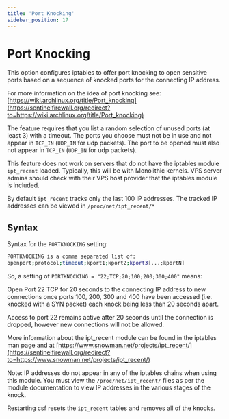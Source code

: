 ```yaml
---
title: 'Port Knocking'
sidebar_position: 17
---
```


# Port Knocking

This option configures iptables to offer port knocking to open sensitive ports based on a sequence of knocked ports for the connecting IP address.

For more information on the idea of port knocking see: [https://wiki.archlinux.org/title/Port_knocking](https://sentinelfirewall.org/redirect?to=https://wiki.archlinux.org/title/Port_knocking)

The feature requires that you list a random selection of unused ports (at least 3) with a timeout. The ports you choose must not be in use and not appear in `TCP_IN` (`UDP_IN` for udp packets). The port to be opened must also not appear in `TCP_IN` (`UDP_IN` for udp packets).

This feature does not work on servers that do not have the iptables module `ipt_recent` loaded. Typically, this will be with Monolithic kernels. VPS server admins should check with their VPS host provider that the iptables module is included.

By default `ipt_recent` tracks only the last 100 IP addresses. The tracked IP addresses can be viewed in `/proc/net/ipt_recent/*`

## Syntax

Syntax for the `PORTKNOCKING` setting:

```bash
PORTKNOCKING is a comma separated list of:
openport;protocol;timeout;kport1;kport2;kport3[...;kportN]
```

So, a setting of `PORTKNOCKING = "22;TCP;20;100;200;300;400"` means:

Open Port 22 TCP for 20 seconds to the connecting IP address to new connections once ports 100, 200, 300 and 400 have been accessed (i.e. knocked with a SYN packet) each knock being less than 20 seconds apart.

Access to port 22 remains active after 20 seconds until the connection is dropped, however new connections will not be allowed.

More information about the ipt_recent module can be found in the iptables man page and at [https://www.snowman.net/projects/ipt_recent/](https://sentinelfirewall.org/redirect?to=https://www.snowman.net/projects/ipt_recent/)

Note: IP addresses do not appear in any of the iptables chains when using this module. You must view the `/proc/net/ipt_recent/` files as per the module documentation to view IP addresses in the various stages of the knock.

Restarting csf resets the `ipt_recent` tables and removes all of the knocks.
